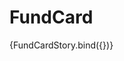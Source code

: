 
<Meta title="Components/Cards/FundCard" component={FundCard} />


# FundCard

<Canvas>
  <Story
    name="default"
    args={{
      project: {
        title: "test",
        subtitle: "testtest",
        summary: "hihihi",
        fundNow: 1000,
        fundGoal: 10000,
        thumbnailUrl: "public/Landscape-Color.jpg",
      },
    }}
  >
    {FundCardStory.bind({})}
  </Story>
</Canvas>
